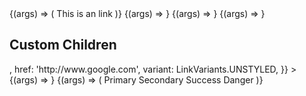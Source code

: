 
<Meta title="Components/Link" component={Link} />

<Canvas>
  <Story name="Internal" args={{ children: 'internal', href: '/test' }}>
    {(args) => (
      <Text>
        This is an <Link {...args} /> link
      </Text>
    )}
  </Story>
</Canvas>

<ArgsTable story="Internal" />

<Canvas>
  <Story
    name="Unstyled Internal"
    args={{
      children: 'unstyled internal',
      href: '/test',
      variant: LinkVariants.UNSTYLED,
    }}
  >
    {(args) => <Link {...args} />}
  </Story>
</Canvas>

<ArgsTable story="Unstyled Internal" />

<Canvas>
  <Story
    name="External Link"
    args={{ children: 'external', href: 'http://www.google.com' }}
  >
    {(args) => <Link {...args} />}
  </Story>
</Canvas>

<ArgsTable story="External Link" />

<Canvas>
  <Story
    name="Unstyled External"
    args={{
      children: 'unstyled external',
      href: 'http://www.google.com',
      variant: LinkVariants.UNSTYLED,
    }}
  >
    {(args) => <Link {...args} />}
  </Story>
</Canvas>

<ArgsTable story="Unstyled External" />

## Custom Children

<Canvas>
  <Story
    name="Custom Children"
    args={{
      customChildren: true,
      children: <Icon name={Icons.TIMES} />,
      href: 'http://www.google.com',
      variant: LinkVariants.UNSTYLED,
    }}
  >
    {(args) => <Link key="unique" {...args} />}
  </Story>
</Canvas>

<ArgsTable story="Custom Children" />

<Canvas>
  <Story
    name="As button"
    args={{
      href: '/?path=/story/introduction-design-principles--page',
    }}
  >
    {(args) => (
      <Inline spacing={3}>
        <Link {...args} variant={LinkVariants.BUTTON_PRIMARY}>
          Primary
        </Link>
        <Link {...args} variant={LinkVariants.BUTTON_SECONDARY}>
          Secondary
        </Link>
        <Link {...args} variant={LinkVariants.BUTTON_SUCCESS}>
          Success
        </Link>
        <Link {...args} variant={LinkVariants.BUTTON_DANGER}>
          Danger
        </Link>
      </Inline>
    )}
  </Story>
</Canvas>

<ArgsTable story="As button" />
